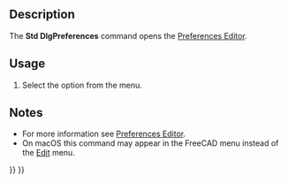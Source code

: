 <languages/>

{{Docnav
|[[Std_UserEditMode|UserEditMode]]
|
|[[Std_Edit_Menu|Std Edit Menu]]
|IconL=Std_UserEditMode.svg
|IconR=
|IconC=Freecad.svg
}}

{{GuiCommand
|Name=Std DlgPreferences
|MenuLocation=Edit → Preferences...
|Workbenches=All
|SeeAlso=[[Preferences_Editor|Preferences Editor]]
}}

==Description==

The '''Std DlgPreferences''' command opens the [[Preferences_Editor|Preferences Editor]].

==Usage==

# Select the {{MenuCommand|Edit → [[Image:Std_DlgPreferences.svg|16px]] Preferences...}} option from the menu.

==Notes==

* For more information see [[Preferences_Editor|Preferences Editor]].
* On macOS this command may appear in the FreeCAD menu instead of the [[Std_Edit_Menu|Edit]] menu.


{{Docnav
|[[Std_UserEditMode|UserEditMode]]
|
|[[Std_Edit_Menu|Std Edit Menu]]
|IconL=Std_UserEditMode.svg
|IconR=
|IconC=Freecad.svg
}}

{{Std_Base_navi{{#translation:}}}}
{{Userdocnavi{{#translation:}}}}